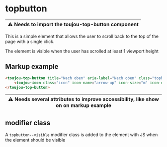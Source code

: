 # topbutton

| ⚠️ Needs to import the toujou-top-button component |
|----------------------------------------------------|

This is a simple element that allows the user to scroll back to the top of the page with a single click.

The element is visible when the user has scrolled at least 1 viewport height

## Markup example
```html
<toujou-top-button title="Nach oben" aria-label="Nach oben" class="topbutton" role="button" aria-hidden="false" visible="" tabindex=0">
    <toujou-icon class="icon" icon-name="arrow-up" icon-size="m" icon-color="primary"></toujou-icon>
</toujou-top-button>
```

| ⚠️ Needs several attributes to improve accessibility, like show on on markup example |
|--------------------------------------------------------------------------------------|

## modifier class
A `topbutton--visible` modifier class is added to the element with JS when the element should be visible
